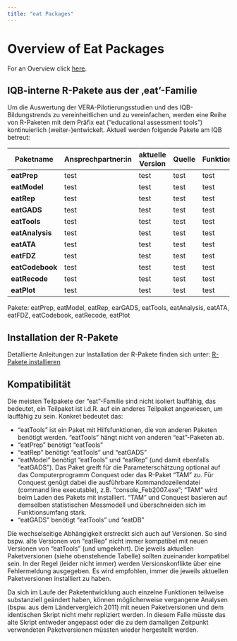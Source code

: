 ```yaml
---
title: "eat Packages"
---
```


# Overview of Eat Packages

For an Overview click [here](http://iqbstaff.pbworks.com/w/page/29457501/ZK%20Datenanalyse).

## IQB-interne R-Pakete aus der ‚eat'-Familie

Um die Auswertung der VERA-Pilotierungsstudien und des IQB-Bildungstrends zu vereinheitlichen und zu vereinfachen, werden eine Reihe von R-Paketen mit dem Präfix eat ("educational assessment tools") kontinuierlich (weiter-)entwickelt. Aktuell werden folgende Pakete am IQB betreut:

| Paketname     | Ansprechpartner:in | aktuelle Version | Quelle | Funktionsbeschreibung | Dokumentation |
|------------|------------|------------|------------|------------|------------|
|**eatPrep**    | test               | test             | test   | test                  | test          |
|**eatModel**   | test              | test             | test   | test                  | test          |
|**eatRep**     | test               | test             | test   | test                  | test          |
|**eatGADS**    | test               | test             | test   | test                  | test          |
|**eatTools**   | test              | test             | test   | test                  | test          |
|**eatAnalysis**| test           | test             | test   | test                  | test          |
|**eatATA**     | test               | test             | test   | test                  | test          |
|**eatFDZ**     | test               | test             | test   | test                  | test          |
|**eatCodebook**| test           | test             | test   | test                  | test          |
|**eatRecode**  | test             | test             | test   | test                  | test          |
|**eatPlot**    | test               | test             | test   | test                  | test          |




Pakete: eatPrep, eatModel, eatRep, earGADS, eatTools, eatAnalysis, eatATA, eatFDZ, eatCodebook, eatRecode, eatPlot












## Installation der R-Pakete

Detallierte Anleitungen zur Installation der R-Pakete finden sich unter: [R-Pakete installieren](http://iqbstaff.pbworks.com/w/page/138429033/R-Pakete%20Installieren)

## Kompatibilität

Die meisten Teilpakete der "eat"-Familie sind nicht isoliert lauffähig, das bedeutet, ein Teilpaket ist i.d.R. auf ein anderes Teilpaket angewiesen, um lauffähig zu sein. Konkret bedeutet das:

-   "eatTools" ist ein Paket mit Hilfsfunktionen, die von anderen Paketen benötigt werden. "eatTools" hängt nicht von anderen "eat"-Paketen ab.
-   "eatPrep" benötigt "eatTools"
-   "eatRep" benötigt "eatTools" und "eatGADS"
-   "eatModel" benötigt "eatTools" und "eatRep" (und damit ebenfalls "eatGADS"). Das Paket greift für die Parameterschätzung optional auf das Computerprogramm Conquest oder das R-Paket "TAM" zu. Für Conquest genügt dabei die ausführbare Kommandozeilendatei (command line executable), z.B. "console_Feb2007.exe"; "TAM" wird beim Laden des Pakets mit installiert. "TAM" und Conquest basieren auf demselben statistischen Messmodell und überschneiden sich im Funktionsumfang stark.
-   "eatGADS" benötigt "eatTools" und "eatDB"

Die wechselseitige Abhängigkeit erstreckt sich auch auf Versionen. So sind bspw. alte Versionen von "eatRep" nicht immer kompatibel mit neuen Versionen von "eatTools" (und umgekehrt). Die jeweils aktuellen Paketversionen (siehe obenstehende Tabelle) sollten zueinander kompatibel sein. In der Regel (leider nicht immer) werden Versionskonflikte über eine Fehlermeldung ausgegeben. Es wird empfohlen, immer die jeweils aktuellen Paketversionen installiert zu haben.

Da sich im Laufe der Paketentwicklung auch einzelne Funktionen teilweise substanziell geändert haben, können möglicherweise vergangene Analysen (bspw. aus dem Ländervergleich 2011) mit neuen Paketversionen und dem identischen Skript nicht mehr repliziert werden. In diesem Falle müsste das alte Skript entweder angepasst oder die zu dem damaligen Zeitpunkt verwendeten Paketversionen müssten wieder hergestellt werden.
